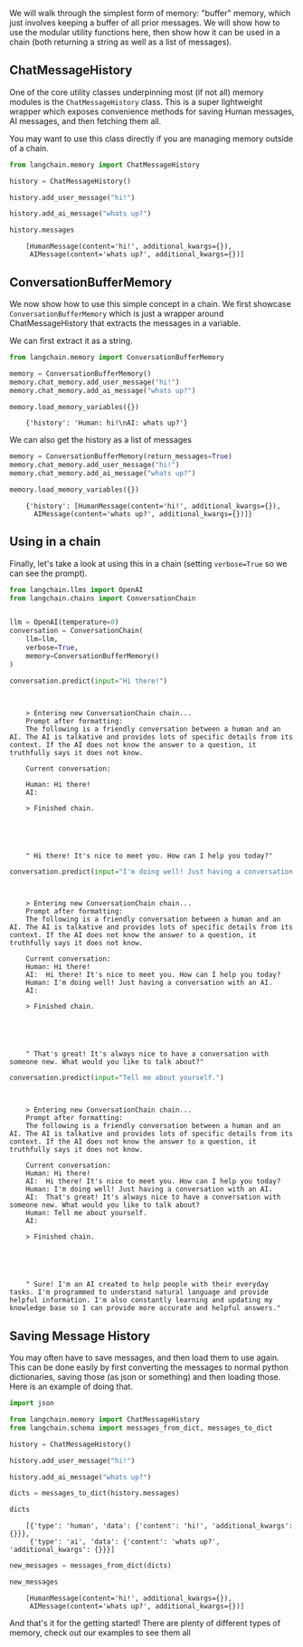 We will walk through the simplest form of memory: "buffer" memory, which just involves keeping a buffer of all prior messages. We will show how to use the modular utility functions here, then show how it can be used in a chain (both returning a string as well as a list of messages).

## ChatMessageHistory
One of the core utility classes underpinning most (if not all) memory modules is the `ChatMessageHistory` class. This is a super lightweight wrapper which exposes convenience methods for saving Human messages, AI messages, and then fetching them all.

You may want to use this class directly if you are managing memory outside of a chain.




```python
from langchain.memory import ChatMessageHistory

history = ChatMessageHistory()

history.add_user_message("hi!")

history.add_ai_message("whats up?")
```


```python
history.messages
```

<CodeOutputBlock lang="python">

```
    [HumanMessage(content='hi!', additional_kwargs={}),
     AIMessage(content='whats up?', additional_kwargs={})]
```

</CodeOutputBlock>

## ConversationBufferMemory

We now show how to use this simple concept in a chain. We first showcase `ConversationBufferMemory` which is just a wrapper around ChatMessageHistory that extracts the messages in a variable.

We can first extract it as a string.


```python
from langchain.memory import ConversationBufferMemory
```


```python
memory = ConversationBufferMemory()
memory.chat_memory.add_user_message("hi!")
memory.chat_memory.add_ai_message("whats up?")
```


```python
memory.load_memory_variables({})
```

<CodeOutputBlock lang="python">

```
    {'history': 'Human: hi!\nAI: whats up?'}
```

</CodeOutputBlock>

We can also get the history as a list of messages


```python
memory = ConversationBufferMemory(return_messages=True)
memory.chat_memory.add_user_message("hi!")
memory.chat_memory.add_ai_message("whats up?")
```


```python
memory.load_memory_variables({})
```

<CodeOutputBlock lang="python">

```
    {'history': [HumanMessage(content='hi!', additional_kwargs={}),
      AIMessage(content='whats up?', additional_kwargs={})]}
```

</CodeOutputBlock>

## Using in a chain
Finally, let's take a look at using this in a chain (setting `verbose=True` so we can see the prompt).


```python
from langchain.llms import OpenAI
from langchain.chains import ConversationChain


llm = OpenAI(temperature=0)
conversation = ConversationChain(
    llm=llm,
    verbose=True,
    memory=ConversationBufferMemory()
)
```


```python
conversation.predict(input="Hi there!")
```

<CodeOutputBlock lang="python">

```


    > Entering new ConversationChain chain...
    Prompt after formatting:
    The following is a friendly conversation between a human and an AI. The AI is talkative and provides lots of specific details from its context. If the AI does not know the answer to a question, it truthfully says it does not know.

    Current conversation:

    Human: Hi there!
    AI:

    > Finished chain.





    " Hi there! It's nice to meet you. How can I help you today?"
```

</CodeOutputBlock>


```python
conversation.predict(input="I'm doing well! Just having a conversation with an AI.")
```

<CodeOutputBlock lang="python">

```


    > Entering new ConversationChain chain...
    Prompt after formatting:
    The following is a friendly conversation between a human and an AI. The AI is talkative and provides lots of specific details from its context. If the AI does not know the answer to a question, it truthfully says it does not know.

    Current conversation:
    Human: Hi there!
    AI:  Hi there! It's nice to meet you. How can I help you today?
    Human: I'm doing well! Just having a conversation with an AI.
    AI:

    > Finished chain.





    " That's great! It's always nice to have a conversation with someone new. What would you like to talk about?"
```

</CodeOutputBlock>


```python
conversation.predict(input="Tell me about yourself.")
```

<CodeOutputBlock lang="python">

```


    > Entering new ConversationChain chain...
    Prompt after formatting:
    The following is a friendly conversation between a human and an AI. The AI is talkative and provides lots of specific details from its context. If the AI does not know the answer to a question, it truthfully says it does not know.

    Current conversation:
    Human: Hi there!
    AI:  Hi there! It's nice to meet you. How can I help you today?
    Human: I'm doing well! Just having a conversation with an AI.
    AI:  That's great! It's always nice to have a conversation with someone new. What would you like to talk about?
    Human: Tell me about yourself.
    AI:

    > Finished chain.





    " Sure! I'm an AI created to help people with their everyday tasks. I'm programmed to understand natural language and provide helpful information. I'm also constantly learning and updating my knowledge base so I can provide more accurate and helpful answers."
```

</CodeOutputBlock>

## Saving Message History

You may often have to save messages, and then load them to use again. This can be done easily by first converting the messages to normal python dictionaries, saving those (as json or something) and then loading those. Here is an example of doing that.


```python
import json

from langchain.memory import ChatMessageHistory
from langchain.schema import messages_from_dict, messages_to_dict

history = ChatMessageHistory()

history.add_user_message("hi!")

history.add_ai_message("whats up?")
```


```python
dicts = messages_to_dict(history.messages)
```


```python
dicts
```

<CodeOutputBlock lang="python">

```
    [{'type': 'human', 'data': {'content': 'hi!', 'additional_kwargs': {}}},
     {'type': 'ai', 'data': {'content': 'whats up?', 'additional_kwargs': {}}}]
```

</CodeOutputBlock>


```python
new_messages = messages_from_dict(dicts)
```


```python
new_messages
```

<CodeOutputBlock lang="python">

```
    [HumanMessage(content='hi!', additional_kwargs={}),
     AIMessage(content='whats up?', additional_kwargs={})]
```

</CodeOutputBlock>

And that's it for the getting started! There are plenty of different types of memory, check out our examples to see them all
